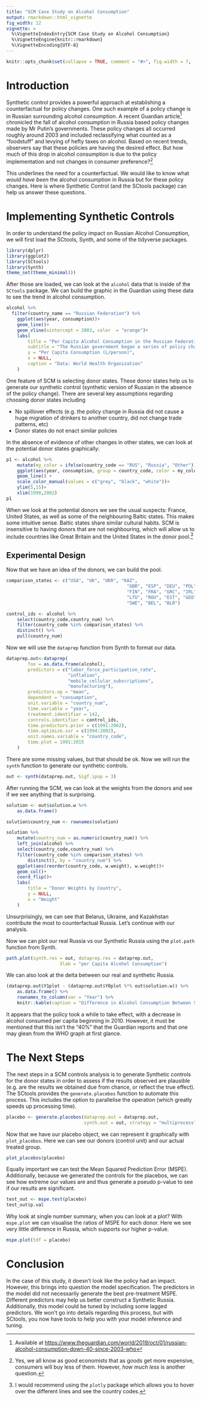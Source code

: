 ```yaml
---
title: "SCM Case Study on Alcohol Consumption"
output: rmarkdown::html_vignette
fig_width: 12
vignette: >
  %\VignetteIndexEntry{SCM Case Study on Alcohol Consumption}
  %\VignetteEngine{knitr::rmarkdown}
  %\VignetteEncoding{UTF-8}
---
```


```r
knitr::opts_chunk$set(collapse = TRUE, comment = "#>", fig.width = 7, fig.height = 7, fig.align = "center")
```

# Introduction

Synthetic control provides a powerful approach at establishing a counterfactual for policy changes. One such example of a policy change is in Russian surrounding alcohol consumption. A recent Guardian article^[Available at <https://www.theguardian.com/world/2019/oct/01/russian-alcohol-consumption-down-40-since-2003-who>] chronicled the fall of alcohol consumption in Russia based policy changes made by Mr Putin's governments. These policy changes all occurred roughly around 2003 and included reclassifying what counted as a "foodstuff" and levying of hefty taxes on alcohol. Based on recent trends, observers say that these policies are having the desired effect. But how much of this drop in alcohol consumption is due to the policy implementation and not changes in consumer preference?^[Yes, we all know as good economists that as goods get more expensive, consumers will buy less of them. However, _how much less_ is another question.]

This underlines the need for a counterfactual. We would like to know what _would have been_ the alcohol consumption in Russia but for these policy changes. Here is where Synthetic Control (and the SCtools package) can help us answer these questions.

# Implementing Synthetic Controls

In order to understand the policy impact on Russian Alcohol Consumption, we will first load the SCtools, Synth, and some of the tidyverse packages. 

```r
library(dplyr)
library(ggplot2)
library(SCtools)
library(Synth)
theme_set(theme_minimal())
```

After those are loaded, we can look at the `alcohol` data that is inside of the `SCtools` package. We can build the graphic in the Guardian using these data to see the trend in alcohol consumption.

```r
alcohol %>% 
  filter(country_name == "Russian Federation") %>% 
	ggplot(aes(year, consumption))+
	geom_line()+
	geom_vline(xintercept = 2003, color  = "orange")+
	labs(
		title = "Per Capita Alcohol Consumption in the Russian Federation Since 1990",
		subtitle = "The Russian government began a series of policy changes in 2003\nto reduce alcohol consumption",
		y = "Per Capita Consumption (L/person)",
		x = NULL,
		caption = "Data: World Health Organization"
	)
```

One feature of SCM is selecting donor states. These donor states help us to generate our synthetic control (synthetic version of Russian in the absence of the policy change). There are several key assumptions regarding choosing donor states including

* No spillover effects (e.g. the policy change in Russia did not cause a huge migration of drinkers to another country, did not change trade patterns, etc) 
* Donor states do not enact similar policies 

In the absence of evidence of other changes in other states, we can look at the potential donor states graphically:

```r
p1 <- alcohol %>% 
	mutate(my_color = ifelse(country_code == "RUS", "Russia", "Other")) %>% 
	ggplot(aes(year, consumption, group = country_code, color = my_color))+
	geom_line() +
	scale_color_manual(values = c("grey", "black", "white"))+
	ylim(5,15)+
	xlim(1990,2002)
p1
```

When we look at the potential donors we see the usual suspects: France, United States, as well as some of the neighbouring Baltic states. This makes some intuitive sense. Baltic states share similar cultural habits. SCM is insensitive to having donors that are not neighbouring, which will allow us to include countries like Great Britain and the United States in the donor pool.^[I would recommend using the `plotly` package which allows you to hover over the different lines and see the country codes.]

## Experimental Design

Now that we have an idea of the donors, we can build the pool.

```r
comparison_states <- c("USA", "UK", "UKR", "KAZ",
											 "GBR", "ESP", "DEU", "POL",
											 "FIN", "FRA", "GRC", "IRL",
											 "LTU", "ROU", "EST", "GEO",
											 "SWE", "BEL", "BLR")

control_ids <- alcohol %>% 
	select(country_code,country_num) %>% 
	filter(country_code %in% comparison_states) %>% 
	distinct() %>% 
	pull(country_num)
```


Now we will use the `dataprep` function from Synth to format our data.

```r
dataprep.out<-dataprep(
	    foo = as.data.frame(alcohol),
	    predictors = c("labor_force_participation_rate",
	                   "inflation",
	                   "mobile_cellular_subscriptions",
	                   "manufacturing"),
	    predictors.op = "mean",
	    dependent = "consumption",
	    unit.variable = "country_num",
	    time.variable = "year",
	    treatment.identifier = 142,
	    controls.identifier = control_ids,
	    time.predictors.prior = c(1991:2002),
	    time.optimize.ssr = c(1994:2002),
	    unit.names.variable = "country_code",
	    time.plot = 1991:2015
	)
```

There are some missing values, but that should be ok. Now we will run the `synth` function to generate our synthetic controls.


```r
out <- synth(dataprep.out, Sigf.ipop = 3)
```

After running the SCM, we can look at the weights from the donors and see if we see anything that is surprising.

```r
solution <- out$solution.w %>% 
	as.data.frame()

solution$country_num <- rownames(solution)

solution %>% 
	mutate(country_num = as.numeric(country_num)) %>% 
	left_join(alcohol %>% 
	select(country_code,country_num) %>% 
	filter(country_code %in% comparison_states) %>% 
		distinct(), by = "country_num") %>% 
	ggplot(aes(reorder(country_code, w.weight), w.weight))+
	geom_col()+
	coord_flip()+
	labs(
		title = "Donor Weights by Country",
		y = NULL,
		x = "Weight"
	)
```

Unsurprisingly, we can see that Belarus, Ukraine, and Kazakhstan contribute the most to counterfactual Russia. Let's continue with our analysis.

Now we can plot our real Russia vs our Synthetic Russia using the `plot.path` function from Synth.

```r
path.plot(synth.res = out, dataprep.res = dataprep.out, 
					Xlab = "per Capita Alcohol Consumption")
```

We can also look at the delta between our real and synthetic Russia.

```r
(dataprep.out$Y1plot - (dataprep.out$Y0plot %*% out$solution.w)) %>% 
	as.data.frame() %>% 
	rownames_to_column(var = "Year") %>% 
	knitr::kable(caption = "Difference in Alcohol Consumption Between Synthetic and Actual Russia", digits = 2)
```

It appears that the policy took a while to take effect, with a decrease in alcohol consumed per capita beginning in 2010. However, it must be mentioned that this isn't the "40%" that the Guardian reports and that one may glean from the WHO graph at first glance.

# The Next Steps

The next steps in a SCM controls analysis is to generate Synthetic controls for the donor states in order to assess if the results observed are plausible (e.g. are the results we obtained due from chance, or reflect the true effect). The SCtools provides the `generate.placebos` function to automate this process. This includes the option to parallelise the operation (which greatly speeds up processing time). 

```r
placebo <- generate.placebos(dataprep.out = dataprep.out,
                             synth.out = out, strategy = "multiprocess")
```

Now that we have our placebo object, we can represent it graphically with `plot_placebos`. Here we can see our donors (control unit) and our actual treated group. 

```r
plot_placebos(placebo)
```


Equally important we can test the Mean Squared Prediction Error (MSPE). Additionally, because we generated the controls for the placebos, we can see how extreme our values are and thus generate a pseudo p-value to see if our results are significant.

```r
test_out <- mspe.test(placebo)
test_out$p.val
```

Why look at single number summary, when you can look at a plot? With `mspe.plot` we can visualise the ratios of MSPE for each donor. Here we see very little difference in Russia, which supports our higher p-value. 

```r
mspe.plot(tdf = placebo)
```

# Conclusion

In the case of this study, it doesn't look like the policy had an impact. However, this brings into question the model specification. The predictors in the model did not necessarily generate the best pre-treatment MSPE. Different predictors may help us better construct a Synthetic Russia. Additionally, this model could be tuned by including some lagged predictors. We won't go into details regarding this process, but with SCtools, you now have tools to help you with your model inference and tuning.
